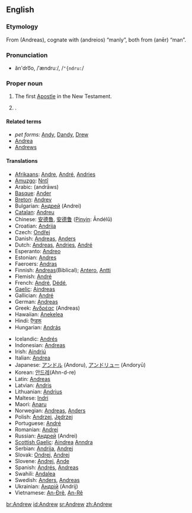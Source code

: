 ==English==

===Etymology===
From {{AGr.}} '''{{polytonic|[[Ἀνδρέας]]}}''' (Andreas), cognate with '''{{polytonic|[[ανδρεῖος]]}}''' (andreios) “manly”, both from '''{{polytonic|[[ἀνήρ]]}}''' (anēr) “man”.

===Pronunciation===
* ăn'dro͞o, /ˈændruː/, /<tt>"{ndru:</tt>/

===Proper noun===
{{en-proper noun}}

# The first [[Apostle]] in the New Testament.
# {{given name|male}}.

====Related terms====
* ''pet forms:'' [[Andy]], [[Dandy]], [[Drew]]
* [[Andrea]] {{italbrac|feminine}}
* [[Andrews]] {{italbrac|surname}}

====Translations====
{{top}}
* [[Afrikaans]]: [[Andre]], [[André]], [[Andries]]
* [[Amuzgo]]: [[Nntî]]
* Arabic: {{ARchar|[[اندراوس]]}} (andrāws)
* [[Basque]]: [[Ander]]<!--add to Basque entry: pet form Andere-->
* [[Breton]]: [[Andrev]]<!--add to Breton entry: pet from Drev-->
* Bulgarian: [[Андрей]] (Andrei)
* [[Catalan]]: [[Andreu]]
* Chinese: [[安德魯]], [[安德鲁]] ([[Pinyin]]: Āndélǔ)
* Croatian: [[Andrija]]
* Czech: [[Ondřej]] {{m}}
* Danish: [[Andreas#Danish|Andreas]], [[Anders#Danish|Anders]]
* Dutch: [[Andreas]], [[Andries]], [[André]] <!-- add to pet forms [[Dries]], [[Dré]] -->
* Esperanto: [[Andreo]]
* Estonian: [[Andres]]
* Faeroers: [[Andras]]
* Finnish: [[Andreas]](Biblical); [[Antero]], [[Antti]]
* Flemish: [[André]]
* French: [[André#French|André]], [[Dédé]],
* [[Gaelic]]: [[Aindreas]]
* Gallician: [[André ]]<!-- add to Gallician entry: pet forms Andel, Arandl, Arander-->
* German: [[Andreas#German|Andreas]]
* Greek: [[Ανδρέας]] (Andreas)
* Hawaiian: [[Anekelea]]
* Hindi: [[ऍन्डरू]]
* Hungarian: [[András]]<!--add to hu entry: pet forms Andor, Andi-->
{{mid}}
* Icelandic: [[Andrés#Icelandic|Andrés]]
* Indonesian: [[Andreas]]
* Irish: [[Aindriú]]
* Italian: [[Andrea#Italian|Andrea]]
* Japanese: [[アンドル]] (Andoru), [[アンドリュー]] (Andoryū)
* Korean: [[안드레]](Ahn-d-re)
* Latin: [[Andreas#Latin|Andreas]] {{m}}
* Latvian: [[Andris]]
* Lithuanian: [[Andrius]]
* Maltese: [[Indri]]
* Maori: [[Anaru]]
* Norwegian: [[Andreas#Norwegian|Andreas]], [[Anders#Norwegian|Anders]]
* Polish: [[Andrzej]], [[Jędrzej]] {{italbrac|old Polish}}
* Portuguese: [[André#Portuguese|André]]
* Romanian: [[Andrei]]
* Russian: [[Андрей]] (Andrei)
* [[Scottish Gaelic]]: [[Aindrea]] [[Anndra]]
* Serbian: [[Andrija]], [[Andrej]]
* Slovak: [[Ondrej]], [[Andrej#Slovak|Andrej]]
* Slovene: [[Andrej#Slovene|Andrej]], [[Ande]]
* Spanish: [[Andrés#Spanish|Andrés]], [[Andreas#Spanish|Andreas]]
* Swahili: [[Andalea]]
* Swedish: [[Anders#Swedish|Anders]], [[Andreas#Swedish|Andreas]]
* Ukrainian: [[Андрiй]] (Andrij)
* Vietnamese: [[An-Đrê]], [[An-Rê]]
{{bottom}}

[[br:Andrew]]
[[id:Andrew]]
[[sr:Andrew]]
[[zh:Andrew]]
